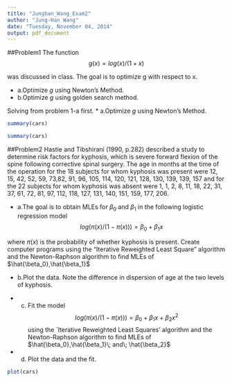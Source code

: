 ```yaml
---
title: "Junghan_Wang_Exam2"
author: "Jung-Han Wang"
date: "Tuesday, November 04, 2014"
output: pdf_document
---
```


##Problem1
The function $$g(x)=log(x)/(1+x) $$ 

was discussed in class. The goal is to optimize g with respect to x.

* a.Optimize $g$ using Newton's Method.
* b.Optimize $g$ using golden search method.

Solving from problem 1-a first.
* a.Optimize $g$ using Newton's Method.
```r
summary(cars)
```



```r
summary(cars)
```




##Problem2
Hastie and Tibshirani (1990, p.282) described a study to determine risk factors for kyphosis, which is severe forward flexion of the spine following corrective spinal surgery. The age in months at the time of the operation for the 18 subjects for whom kyphosis was present were 12, 15, 42, 52, 59, 73,82, 91, 96, 105, 114, 120, 121, 128, 130, 139, 139, 157 and for the 22 subjects for whom kyphosis was absent were 1, 1, 2, 8, 11, 18, 22, 31, 37, 61, 72, 81, 97, 112, 118, 127, 131, 140, 151, 159, 177, 206.

* a.The goal is to obtain MLEs for $\beta_0$ and $\beta_1$ in the following logistic regression model $$log(\pi(x)/(1-\pi(x)))=\beta_0+\beta_1x$$

where $\pi(x)$ is the probability of whether kyphosis is present. Create computer programs using the "Iterative Reweighted Least Square" algorithm and the Newton-Raphson algorithm to find MLEs of $\hat{\beta_0},\hat{\beta_1}$

* b.Plot the data. Note the difference in dispersion of age at the two levels of kyphosis.

* c. Fit the model $$log(\pi(x)/(1-\pi(x)))=\beta_0+\beta_1x+\beta_2x^2$$ using the `Iterative Reweighted Least Squares' algorithm and the Newton-Raphson algorithm to find MLEs of $\hat{\beta_0},\hat{\beta_1}\; and\; \hat{\beta_2}$

* d. Plot the data and the fit.

```r
plot(cars)
```

